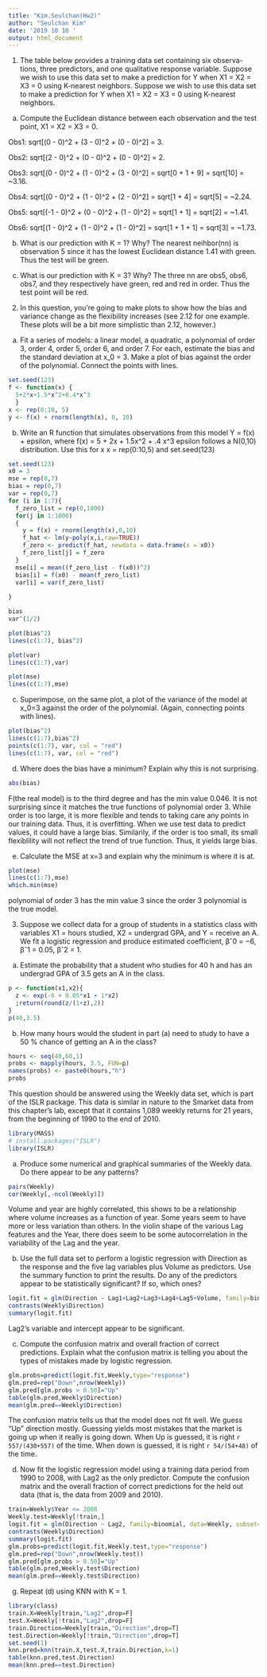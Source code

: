 ```yaml
---
title: "Kim.Seulchan(Hw2)"
author: "Seulchan Kim"
date: '2019 10 10 '
output: html_document
---
```


1. The table below provides a training data set containing six observa- tions, three predictors, and one qualitative response variable. Suppose we wish to use this data set to make a prediction for Y when X1 = X2 = X3 = 0 using K-nearest neighbors.
Suppose we wish to use this data set to make a prediction for Y when X1 = X2 = X3 = 0 using K-nearest neighbors.

(a) Compute the Euclidean distance between each observation and the test point, X1 = X2 = X3 = 0.

Obs1: sqrt[(0 - 0)^2 + (3 - 0)^2 + (0 - 0)^2] = 3.

Obs2: sqrt[(2 - 0)^2 + (0 - 0)^2 + (0 - 0)^2] = 2.

Obs3: sqrt[(0 - 0)^2 + (1 - 0)^2 + (3 - 0)^2] = sqrt[0 + 1 + 9] = sqrt[10] = ~3.16.

Obs4: sqrt[(0 - 0)^2 + (1 - 0)^2 + (2 - 0)^2] = sqrt[1 + 4] = sqrt[5] = ~2.24.

Obs5: sqrt[(-1 - 0)^2 + (0 - 0)^2 + (1 - 0)^2] = sqrt[1 + 1] = sqrt[2] = ~1.41.

Obs6: sqrt[(1 - 0)^2 + (1 - 0)^2 + (1 - 0)^2] = sqrt[1 + 1 + 1] = sqrt[3] = ~1.73.

(b) What is our prediction with K = 1? Why?
The nearest neihbor(nn) is observation 5 since it has the lowest Euclidean distance 1.41 with green. Thus the test will be green.

(c) What is our prediction with K = 3? Why?
The three nn are obs5, obs6, obs7, and they respectively have green, red and red in order. Thus the test point will be red.

2) In this question, you're going to make plots to show how the bias and variance change as the flexibility increases (see 2.12 for one example. These plots will be a bit more simplistic than 2.12, however.)

a) Fit a series of models: a linear model, a quadratic, a polynomial of order 3, order 4, order 5, order 6, and order 7.  For each, estimate the bias and the standard deviation at x_0 = 3.  Make a plot of bias against the order of the polynomial.  Connect the points with lines.
```r
set.seed(123)
f <- function(x) {
  5+2*x+1.5*x^2+0.4*x^3
  }
x <- rep(0:10, 5)
y <- f(x) + rnorm(length(x), 0, 10)
```


b) Write an R function that simulates observations from this model Y = f(x) + epsilon, where f(x) = 5 + 2x + 1.5x^2 + .4 x^3 epsilon follows a N(0,10) distribution. Use this for x x = rep(0:10,5) and set.seed(123)

```r
set.seed(123)
x0 = 3
mse = rep(0,7)
bias = rep(0,7)
var = rep(0,7)
for (i in 1:7){
  f_zero_list = rep(0,1000)
  for(j in 1:1000)
  {
    y = f(x) + rnorm(length(x),0,10)
    f_hat <- lm(y~poly(x,i,raw=TRUE))
    f_zero <- predict(f_hat, newdata = data.frame(x = x0))
    f_zero_list[j] = f_zero
  }
  mse[i] = mean((f_zero_list - f(x0))^2)
  bias[i] = f(x0) - mean(f_zero_list)
  var[i] = var(f_zero_list)
  
}

bias
var^(1/2)

plot(bias^2)
lines(c(1:7), bias^2)

plot(var)
lines(c(1:7),var)

plot(mse)
lines(c(1:7),mse)
```



c) Superimpose, on the same plot, a plot of the variance of the model at x_0=3 against the order of the polynomial. (Again, connecting points with lines).

```r
plot(bias^2)
lines(c(1:7),bias^2)
points(c(1:7), var, col = "red")
lines(c(1:7), var, col = "red")
```


d) Where does the bias have a minimum? Explain why this is not surprising. 

```r
abs(bias)
```
F(the real model) is to the third degree and has the min value 0.046.
It is not surprising since it matches the true functions of polynomial order 3.
While order is too large, it is more flexible and tends to taking care any points in our training data. Thus, it is overfitting.
When we use test data to predict values, it could have a large bias.
Similarily, if the order is too small, its small flexiblility will not reflect the trend of true function. Thus, it yields large bias.

e) Calculate the MSE at x=3 and explain why the minimum is where it is at.
```r
plot(mse)
lines(c(1:7),mse)
which.min(mse)
```
polynomial of order 3 has the min value 3 since the order 3 polynomial is the true model.



3) Suppose we collect data for a group of students in a statistics class with variables X1 = hours studied, X2 = undergrad GPA, and Y = receive an A. We fit a logistic regression and produce estimated coefficient, βˆ0 = −6, βˆ1 = 0.05, βˆ2 = 1.

(a) Estimate the probability that a student who studies for 40 h and has an undergrad GPA of 3.5 gets an A in the class.
```r
p <- function(x1,x2){
  z <- exp(-6 + 0.05*x1 + 1*x2)
  ;return(round(z/(1+z),2))
}
p(40,3.5)

```


(b) How many hours would the student in part (a) need to study to have a 50 % chance of getting an A in the class?

```r
hours <- seq(40,60,1)
probs <- mapply(hours, 3.5, FUN=p)
names(probs) <- paste0(hours,"h")
probs
```

This question should be answered using the Weekly data set, which is part of the ISLR package. This data is similar in nature to the Smarket data from this chapter’s lab, except that it contains 1,089 weekly returns for 21 years, from the beginning of 1990 to the end of 2010.

```r
library(MASS)
# install.packages("ISLR")
library(ISLR)
```

(a) Produce some numerical and graphical summaries of the Weekly data. Do there appear to be any patterns?
```r
pairs(Weekly)
cor(Weekly[,-ncol(Weekly)])
```
Volume and year are highly correlated, this shows to be a relationship where volume increases as a function of year. Some years seem to have more or less variation than others. In the violin shape of the various Lag features and the Year, there does seem to be some autocorrelation in the variability of the Lag and the year. 

(b) Use the full data set to perform a logistic regression with Direction as the response and the five lag variables plus Volume as predictors. Use the summary function to print the results. Do any of the predictors appear to be statistically significant? If so, which ones?

```r
logit.fit = glm(Direction ~ Lag1+Lag2+Lag3+Lag4+Lag5+Volume, family=binomial, data=Weekly)
contrasts(Weekly$Direction)
summary(logit.fit)
```
Lag2's variable and intercept appear to be significant.

(c) Compute the confusion matrix and overall fraction of correct predictions. Explain what the confusion matrix is telling you about the types of mistakes made by logistic regression.

```r
glm.probs=predict(logit.fit,Weekly,type="response")
glm.pred=rep("Down",nrow(Weekly))
glm.pred[glm.probs > 0.50]="Up"
table(glm.pred,Weekly$Direction)
mean(glm.pred==Weekly$Direction)

```
The confusion matrix tells us that the model does not fit well. 
We guess "Up" direction mostly.
Guessing yields most mistakes that the market is going up when it really is going down. 
When Up is guessed, it is right `r 557/(430+557)` of the time.
When down is guessed, it is right `r 54/(54+48)` of the time.


(d) Now fit the logistic regression model using a training data period from 1990 to 2008, with Lag2 as the only predictor. Compute the confusion matrix and the overall fraction of correct predictions for the held out data (that is, the data from 2009 and 2010).
```r
train=Weekly$Year <= 2008
Weekly.test=Weekly[!train,]
logit.fit = glm(Direction ~ Lag2, family=binomial, data=Weekly, subset=train)
contrasts(Weekly$Direction)
summary(logit.fit)
glm.probs=predict(logit.fit,Weekly.test,type="response")
glm.pred=rep("Down",nrow(Weekly.test))
glm.pred[glm.probs > 0.50]="Up"
table(glm.pred,Weekly.test$Direction)
mean(glm.pred==Weekly.test$Direction)
```

(g) Repeat (d) using KNN with K = 1.
```r
library(class)
train.X=Weekly[train,"Lag2",drop=F]
test.X=Weekly[!train,"Lag2",drop=F]
train.Direction=Weekly[train,"Direction",drop=T]
test.Direction=Weekly[!train,"Direction",drop=T]
set.seed(1)
knn.pred=knn(train.X,test.X,train.Direction,k=1)
table(knn.pred,test.Direction)
mean(knn.pred==test.Direction)

```

